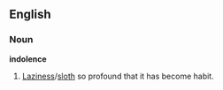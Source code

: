 ==English==
===Noun===
'''indolence'''

# [[Laziness]]/[[sloth]] so profound that it has become habit.